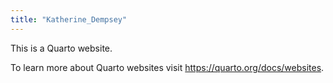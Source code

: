 ```yaml
---
title: "Katherine_Dempsey"
---
```


This is a Quarto website.

To learn more about Quarto websites visit <https://quarto.org/docs/websites>.
